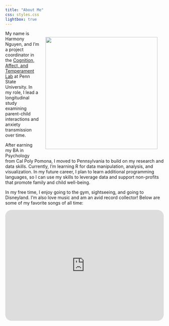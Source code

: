 ```yaml
---
title: "About Me"
css: styles.css
lightbox: true
---
```


![](images/minnesota.jpg){style="float: right; top: 0px; padding: 20px" fig-align="right" width="356"}

My name is Harmony Nguyen, and I'm a project coordinator in the [Cognition, Affect, and Temperament Lab](https://www.catlabpsu.com/) at Penn State University. In my role, I lead a longitudinal study examining parent-child interactions and anxiety transmission over time.

After earning my BA in Psychology from Cal Poly Pomona, I moved to Pennsylvania to build on my research and data skills. Currently, I'm learning R for data manipulation, analysis, and visualization. In my future career, I plan to learn additional programming languages, so I can use my skills to leverage data and support non-profits that promote family and child well-being.

In my free time, I enjoy going to the gym, sightseeing, and going to Disneyland. I'm also love music and am an avid record collector! Below are some of my favorite songs of all time:

<iframe style="border-radius:20px" src="https://open.spotify.com/embed/playlist/2K8uwdvjtiYNOTRQMgvvMH?utm_source=generator&amp;theme=0" width="100%" height="352" frameBorder="0" allowfullscreen allow="autoplay; clipboard-write; encrypted-media; fullscreen; picture-in-picture" loading="lazy">

</iframe>

